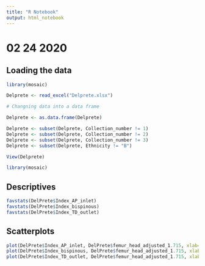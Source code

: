 ```yaml
---
title: "R Notebook"
output: html_notebook
---
```


# 02 24 2020

## Loading the data

```r
library(mosaic)
```


```r
Delprete <- read_excel("Delprete.xlsx")

# Changning data into a data frame

Delprete <- as.data.frame(Delprete)

Delprete <- subset(Delprete, Collection_number != 1)
Delprete <- subset(Delprete, Collection_number != 2)
Delprete <- subset(Delprete, Collection_number != 3)
Delprete <- subset(Delprete, Ethnicity != "B")

View(Delprete)

library(mosaic)

```

## Descriptives

```r
favstats(DelPrete$Index_AP_inlet)
favstats(DelPrete$Index_bispinous)
favstats(DelPrete$Index_TD_outlet)
```

## Scatterplots
```r
plot(DelPrete$Index_AP_inlet, DelPrete$femur_head_adjusted_1.715, xlab="AP Inlet", ylab="Femur Head Adjusted")
plot(DelPrete$Index_bispinous, DelPrete$femur_head_adjusted_1.715, xlab="Bispinous", ylab ="Femur Head Adjusted")
plot(DelPrete$Index_TD_outlet, DelPrete$femur_head_adjusted_1.715, xlab="TD Outlet", ylab="Femur Head Adjusted")

```

